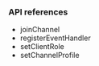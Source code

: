 <PlatformWrapper platform="flutter">

### API references

- <Link to="{{Global.API_REF_FLUTTER_ROOT}}/class_irtcengine.html#api_joinchannel">joinChannel</Link>

- <Link to="{{Global.API_REF_FLUTTER_ROOT}}/class_irtcengine.html#api_addhandler">registerEventHandler</Link>

- <Link to="{{Global.API_REF_FLUTTER_ROOT}}/class_irtcengine.html#api_setclientrole2">setClientRole</Link>

- <Link to="{{Global.API_REF_FLUTTER_ROOT}}/class_irtcengine.html#api_setchannelprofile">setChannelProfile</Link>

</PlatformWrapper>